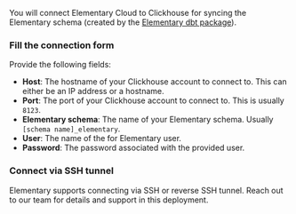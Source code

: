 
You will connect Elementary Cloud to Clickhouse for syncing the Elementary schema (created by the [Elementary dbt package](/cloud/onboarding/quickstart-dbt-package)).

<CreateUserOperation />

### Fill the connection form

Provide the following fields:

- **Host**: The hostname of your Clickhouse account to connect to. This can either be an IP address or a hostname.
- **Port**: The port of your Clickhouse account to connect to. This is usually `8123`.
- **Elementary schema**: The name of your Elementary schema. Usually `[schema name]_elementary`.
- **User**: The name of the for Elementary user.
- **Password**: The password associated with the provided user.

<IpAllowlist />


### Connect via SSH tunnel

Elementary supports connecting via SSH or reverse SSH tunnel. Reach out to our team for details and support in this deployment.